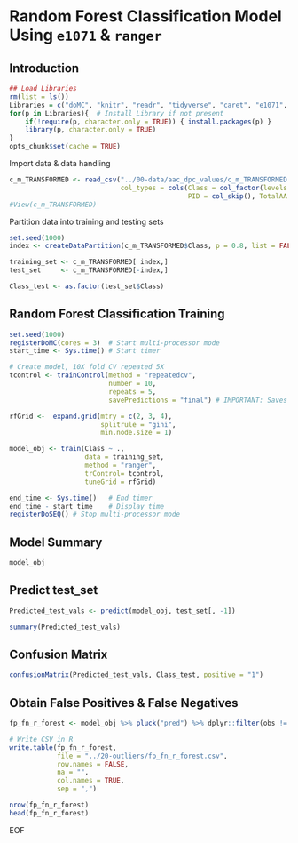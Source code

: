 # Random Forest	Classification Model Using `e1071` & `ranger`

## Introduction

```r
## Load Libraries
rm(list = ls())
Libraries = c("doMC", "knitr", "readr", "tidyverse", "caret", "e1071", "dplyr", "ranger")
for(p in Libraries){  # Install Library if not present
    if(!require(p, character.only = TRUE)) { install.packages(p) }
    library(p, character.only = TRUE)
}
opts_chunk$set(cache = TRUE)
```

Import data & data handling
```r
c_m_TRANSFORMED <- read_csv("../00-data/aac_dpc_values/c_m_TRANSFORMED.csv",
                            col_types = cols(Class = col_factor(levels = c("0","1")), 
                                             PID = col_skip(), TotalAA = col_skip()))
#View(c_m_TRANSFORMED)
```

Partition data into training and testing sets
```r
set.seed(1000)
index <- createDataPartition(c_m_TRANSFORMED$Class, p = 0.8, list = FALSE)

training_set <- c_m_TRANSFORMED[ index,]
test_set     <- c_m_TRANSFORMED[-index,]

Class_test <- as.factor(test_set$Class)
```

## Random Forest Classification Training
```r
set.seed(1000)
registerDoMC(cores = 3)  # Start multi-processor mode 
start_time <- Sys.time() # Start timer

# Create model, 10X fold CV repeated 5X
tcontrol <- trainControl(method = "repeatedcv",
                         number = 10,
                         repeats = 5,
                         savePredictions = "final") # IMPORTANT: Saves predictions for retreival

rfGrid <-  expand.grid(mtry = c(2, 3, 4), 
                       splitrule = "gini",
                       min.node.size = 1)

model_obj <- train(Class ~ .,
                   data = training_set,
                   method = "ranger",
                   trControl= tcontrol,
                   tuneGrid = rfGrid)

end_time <- Sys.time()   # End timer
end_time - start_time    # Display time
registerDoSEQ() # Stop multi-processor mode 
```

## Model Summary
```r
model_obj
```

## Predict test_set
```r
Predicted_test_vals <- predict(model_obj, test_set[, -1])

summary(Predicted_test_vals)
```

## Confusion Matrix
```r
confusionMatrix(Predicted_test_vals, Class_test, positive = "1")
```

## Obtain False Positives & False Negatives
```r
fp_fn_r_forest <- model_obj %>% pluck("pred") %>% dplyr::filter(obs != pred)

# Write CSV in R
write.table(fp_fn_r_forest, 
            file = "../20-outliers/fp_fn_r_forest.csv", 
            row.names = FALSE, 
            na = "", 
            col.names = TRUE, 
            sep = ",")

nrow(fp_fn_r_forest)
head(fp_fn_r_forest)
```

EOF
